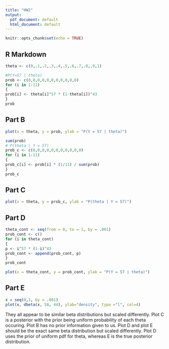 ---
title: "HW2"
output:
  pdf_document: default
  html_document: default
---

```{r setup, include=FALSE}
knitr::opts_chunk$set(echo = TRUE)
```

## R Markdown

```{r theta}
theta <- c(0,.1,.2,.3,.4,.5,.6,.7,.8,.9,1)
```



```{r prob}
#P(Y=57 | theta)
prob <- c(0,0,0,0,0,0,0,0,0,0,0)
for (i in 1:11)
{
prob[i] <- theta[i]^57 * (1-theta[i])^43
}
prob
```

## Part B

```{r plot}
plot(x = theta, y = prob, ylab = "P(Y = 57 | theta)")
```



```{r bayes}
sum(prob)
# P(theta | Y = 57)
prob_c <- c(0,0,0,0,0,0,0,0,0,0,0)
for (i in 1:11)
{
prob_c[i] <- prob[i] * (1/11) / sum(prob)
}
prob_c
```

## Part C

```{r part c}
plot(x = theta, y = prob_c, ylab = "P(theta | Y = 57)")
```


## Part D
```{r part d}
theta_cont <- seq(from = 0, to = 1, by = .001)
prob_cont <- c()
for (i in theta_cont)
{
p <- i^57 * (1-i)^43
prob_cont <- append(prob_cont, p)
}
prob_cont
```


```{r}
plot(x = theta_cont, y = prob_cont, ylab = "P(Y = 57 | theta)")
```

## Part E

```{r part e}
x = seq(0,1, by = .001)
plot(x, dbeta(x, 58, 44), ylab="density", type ="l", col=4)
```

They all appear to be similar beta distributions but scaled differently. Plot C is a posterior with the prior being uniform probability of each theta occuring. Plot B has no prior information given to us. Plot D and plot E should be the exact same beta distribution but scaled differently. Plot D uses the prior of uniform pdf for theta, whereas E is the true posterior distribution.